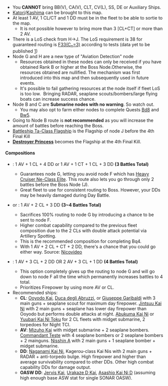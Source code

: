 {{Map/Header}}
{{Map/Info
|en = Guano Atoll Sea
|jp = グアノ環礁沖海域
|romaji = Guano-kanshō oki kaiiki
|mechanics = LoS Check@Line of Sight, Manual Node Selection@Events/Mechanics#Node specific details
|exp_hq = 180
|exp_hq_boss = 2760
|show_kills = true
|kills = 4
|strategy_name = [[wikipedia:Operation K|Operation K]]
|strategy_name_ja = K作戦
|strategy_info = Advance a fleet consisting of seaplane tenders equipped with flying boats or reconnaissance planes, light cruisers and destroyers into direction of Guano atoll.
And carry out the aerial scout "Operation K"!
|strategy_info_ja = 飛行艇または水上偵察機を装備した水上機母艦・軽巡・駆逐艦による艦隊を同方面へ進出、航空偵察「K作戦」を実施せよ！
}}
{{MapBranchingTable
|id = 6-3

|A/empty -> B,C = * Choice node

|E -> F, G/resource = 
*Meet '''ANY''' of the following to go to F
**Amount of AV+CL ≧ 4
**Amount of AV ≧ 2 
*Go to G if CL ≤ 1 '''and''' DD ≧ 3
*Otherwise, random routing (More likely to go to F)

|G/resource -> x/resource =
* AV's Seaplane/Flying Boat will obtain a random amount of resource (Ammo, Bauxite or Development Materials)
* Having a [[Type_2_Large_Flying_Boat|Type 2 Large Flying Boat]] has a higher potential in gaining resources
|G/resource -> H/resource = * Fixed route

|H/resource -> x/resource = 
* AV's Seaplane/Flying Boat will obtain a random amount of resource (Ammo, Bauxite or Development Materials)
* Having a [[Type_2_Large_Flying_Boat|Type 2 Large Flying Boat]] has a higher potential in gaining resources
|H/resource ->  I/empty =
* Fail the LoS check
** Routing becomes random if the LoS is between 36 - 38 [[Line_of_Sight#Equipment_LoS_weighting_modifier|F33(C<sub>n</sub>=3)]] formula
|H/resource -> J = * Pass the LoS check of 38 or higher using the [[Line_of_Sight#Equipment_LoS_weighting_modifier|F33(C<sub>n</sub>=3)]] formula
}}
*You '''CANNOT''' bring BB(V), CA(V), CLT, CV(L), SS, DE or Auxiliary Ships.
*[[Katori]]/[[Kashima]] can be brought to this map.
*At least 1 AV, 1 CL/CT and 1 DD must be in the fleet to be able to sortie to the map.
**It is not possible however to bring more than 3 [CL+CT] or more than 2 AV.
*There is a LoS check from H->J. The LoS requirement is 38 for guaranteed routing is [[Line_of_Sight#Equipment_LoS_weighting_modifier|F33(C<sub>n</sub>=3)]] according to tests (data yet to be published [http://ja.kancolle.wikia.com/wiki/%E3%82%B9%E3%83%AC%E3%83%83%E3%83%89:887])
*Node G and H are a new type of "Aviation Detection" node
**Resources obtained in these nodes can only be received if you have obtained Rank B or higher at the Boss Node.Otherwise, the resources obtained are nullified. The mechanism was first introduced into this map and then subsequently used in future events.
**It's possible to fail gathering resources at the node itself if fleet LoS is too low.  Bringing RADAR, seaplane scouts/bombers/large flying boats can increase success chance.
*Node B and C are '''Submarine nodes with no warning'''. So watch out.
**You may also opt to farm either nodes to complete Quests [[Quests#Bd8|Bd8]] and [[Quests#Bw5|Bw5]].
*Going to Node B route is '''not recommended''' as you will increase the amount of battles before reaching the Boss.
*[[Battleship Ta-Class|Battleship Ta-Class Flagship]] is the Flagship of node J before the 4th Final Kill
*'''[[Destroyer Princess]]''' becomes the Flagship at the 4th Final Kill.

====Compositions====
*{{Event/Route|A|Blue|C|Red|E|Red|G|Green|H|Green|J|Red}}: 1 AV + 1 CL + 4 DD or 1 AV + 1 CT + 1 CL + 3 DD '''(3 Battles Total)'''
**Guarantees node G, letting you avoid node F which has [[Heavy Cruiser Ne-Class|Heavy Cruiser Ne-Class Elite]]. This route also lets you go through only 2 battles before the Boss Node (J).
**Great fleet to use for consistent routing to Boss. However, your DDs may be heavily damaged during Day Battle.
*{{Event/Route|A|Blue|C|Red|E|Red|G|Green|H|Green|J|Red}} or {{Event/Route|A|Blue|C|Red|E|Red|F|Red|H|Green|J|Red}}: 1 AV + 2 CL + 3 DD '''(3~4 Battles Total)'''
**Sacrifices 100% routing to node G by introducing a chance to be sent to node F.
**Higher combat capability compared to the previous fleet composition due to the 2 CLs with double attack potential via Artillery Spotting.
**This is the recommended composition for completing Bq4.
**With 1 AV + 2 CL + CT + 2 DD, there's a chance that you could go either way. Source: [http://www.nicovideo.jp/watch/sm26581839 Nicovideo]
*{{Event/Route|A|Blue|C|Red|E|Red|F|Red|H|Green|J|Red}}: 1 AV + 3 CL + 2 DD OR 2 AV + 3 CL + 1 DD '''(4 Battles Total)'''
**This option completely gives up the routing to node G and will go down to node F all the time which permanently increases battles to 4 total.
**Prioritizes Firepower by using more AV or CL.
*Recommended ships:
**'''CL''': [[Ooyodo Kai]], [[Duca degli Abruzzi]], or [[Giuseppe Garibaldi]] with 3 main guns + seaplane scout for maximum day firepower. [[Jintsuu Kai Ni]] with 2 main guns + seaplane has lower day firepower than Ooyodo but performs double attacks at night. [[Abukuma Kai Ni]] or [[Yuubari Kai Ni Toku]] for 2 CL fleets with midget submarine, 2 torpedoes for Night TCI.
**'''AV''': [[Mizuho Kai]] with midget submarine + 2 seaplane bombers. [[Commandant Teste]] with 4 seaplane bombers or 2 seaplane bombers + 2 mainguns. [[Nisshin A]] with 2 main guns + 1 seaplane bomber + midget submarine.
**'''DD''': [[Naganami Kai Ni]], Kagerou-class Kai Nis with 2 main guns + RADAR + anti-torpedo bulge. High firepower and higher than average survivability compared to other DDs. Other high combat capability DDs for damage output.
**'''OASW DD''': [[Jervis Kai]], [[Urakaze D Kai]], [[Asashio Kai Ni D]] (assuming high enough base ASW stat for single SONAR OASW).

{{Map/Footer}}